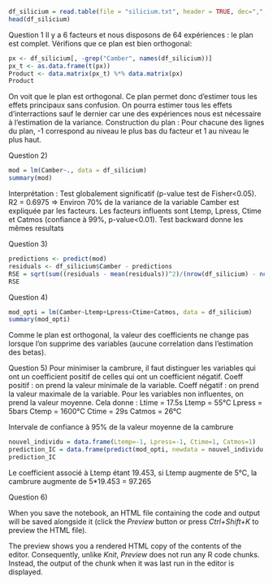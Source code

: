
```{r}
df_silicium = read.table(file = "silicium.txt", header = TRUE, dec=",", sep = "\t")
head(df_silicium)
```
Question 1
Il y a 6 facteurs et nous disposons de 64 expériences : le plan est complet.
Vérifions que ce plan est bien orthogonal:
```{r}
px <- df_silicium[, -grep("Camber", names(df_silicium))]
px_t <- as.data.frame(t(px))
Product <- data.matrix(px_t) %*% data.matrix(px)
Product
```
On voit que le plan est orthogonal. Ce plan permet donc d'estimer tous les effets principaux sans confusion. On pourra estimer tous les effets d'interractions sauf le dernier car une des expériences nous est nécessaire à l'estimation de la variance.
Construction du plan : Pour chacune des lignes du plan, -1 correspond au niveau le plus bas du facteur et 1 au niveau le plus haut.

Question 2)
```{r}
mod = lm(Camber~., data = df_silicium)
summary(mod)
```
Interprétation : Test globalement significatif (p-value test de Fisher<0.05). R2 = 0.6975 => Environ 70% de la variance de la variable Camber est expliquée par les facteurs.
Les facteurs influents sont Ltemp, Lpress, Ctime et Catmos (confiance à 99%, p-value<0.01). Test backward donne les mêmes resultats

Question 3)
```{r}
predictions <- predict(mod)
residuals <- df_silicium$Camber - predictions
RSE = sqrt(sum((residuals - mean(residuals))^2)/(nrow(df_silicium) - ncol(df_silicium)))
RSE
```
Question 4)

```{r}
mod_opti = lm(Camber~Ltemp+Lpress+Ctime+Catmos, data = df_silicium)
summary(mod_opti)
```
Comme le plan est orthogonal, la valeur des coefficients ne change pas lorsque l'on supprime des variables (aucune correlation dans l'estimation des betas).

Question 5)
Pour minimiser la cambrure, il faut distinguer les variables qui ont un coefficient positif de celles qui ont un coefficient négatif. Coeff positif : on prend la valeur minimale de la variable. Coeff négatif : on prend la valeur maximale de la variable. Pour les variables non influentes, on prend la valeur moyenne. Cela donne : 
Ltime = 17.5s
Ltemp = 55°C
Lpress = 5bars
Ctemp = 1600°C
Ctime = 29s
Catmos = 26°C


Intervale de confiance à 95% de la valeur moyenne de la cambrure
```{r}
nouvel_individu = data.frame(Ltemp=-1, Lpress=-1, Ctime=1, Catmos=1)
prediction_IC = data.frame(predict(mod_opti, newdata = nouvel_individu, interval = 'confidence', level = 0.95))
prediction_IC
```

Le coefficient associé à Ltemp étant 19.453, si Ltemp augmente de 5°C, la cambrure augmente de 5*19.453 = 97.265

Question 6)




When you save the notebook, an HTML file containing the code and output will be saved alongside it (click the *Preview* button or press *Ctrl+Shift+K* to preview the HTML file).

The preview shows you a rendered HTML copy of the contents of the editor. Consequently, unlike *Knit*, *Preview* does not run any R code chunks. Instead, the output of the chunk when it was last run in the editor is displayed.
